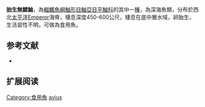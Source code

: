 {{Speciesbox
| name = 胎生無鰾鮋
| image = 
| image_width = 250px
| image_caption = 
| status = NE
| status_system = IUCN3.1
| genus = Helicolenus
| species = avius
| authority = Abe & Eschmeyer, 1972
| synonyms = 
}}

'''胎生無鰾鮋'''，為[[輻鰭魚綱|輻鰭魚綱]][[鮋形目|鮋形目]][[鮋亞目|鮋亞目]][[平鮋科|平鮋科]]的其中一[[種|種]]，為深海魚類，分布於西北[[太平洋|太平洋]]Emperor海脊，棲息深度450-600公尺，棲息在底中層水域，卵胎生，生活習性不明，可做為食用魚。
==参考文献==
*{{FishBase_species|genus=Helicolenus|species=avius|year=2014|month=6}}

== 扩展阅读 ==
{{refbegin}}
{{wikispecies-inline|Helicolenus avius|胎生無鰾鮋}}
{{refend}}
{{Taxonbar|from=Q2621044}}

[[Category:食用魚|Category:食用魚]]
[[Category:無鰾鮋屬|avius]]


{{鮋形目小作品}}